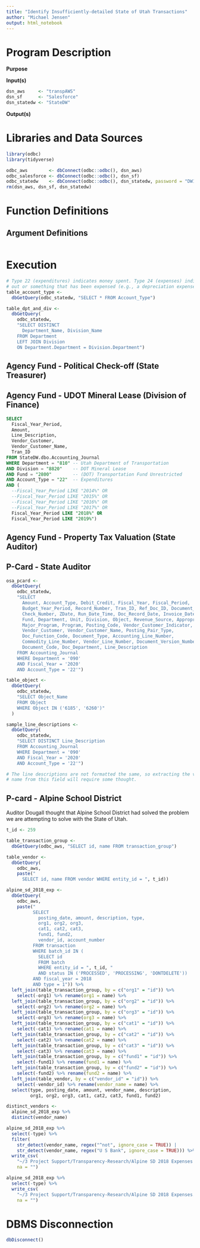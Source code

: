 ```yaml
---
title: "Identify Insufficiently-detailed State of Utah Transactions"
author: "Michael Jensen"
output: html_notebook
---
```

# Program Description

**Purpose**



**Input(s)**

```r
dsn_aws     <- "transpAWS"
dsn_sf      <- "Salesforce"
dsn_statedw <- "StateDW"
```

**Output(s)**



# Libraries and Data Sources

```r
library(odbc)
library(tidyverse)

odbc_aws        <- dbConnect(odbc::odbc(), dsn_aws)
odbc_salesforce <- dbConnect(odbc::odbc(), dsn_sf)
odbc_statedw    <- dbConnect(odbc::odbc(), dsn_statedw, password = "DW1234")
rm(dsn_aws, dsn_sf, dsn_statedw)
```

# Function Definitions

## Argument Definitions

```r

```


# Execution

```r
# Type 22 (expenditures) indicates money spent. Type 24 (expenses) indicates money
# out or something that has been expensed (e.g., a depreciation expense).
table_account_type <- 
  dbGetQuery(odbc_statedw, "SELECT * FROM Account_Type")

table_dpt_and_div <- 
  dbGetQuery(
    odbc_statedw,
    "SELECT DISTINCT
      Department_Name, Division_Name
    FROM Department
    LEFT JOIN Division
    ON Department.Department = Division.Department")
```

## Agency Fund - Political Check-off (State Treasurer)

## Agency Fund - UDOT Mineral Lease (Division of Finance)

```sql
SELECT 
  Fiscal_Year_Period,
  Amount,
  Line_Description,
  Vendor_Customer,
  Vendor_Customer_Name,
  Tran_ID
FROM StateDW.dbo.Accounting_Journal
WHERE Department = "810" -- Utah Department of Transportation
AND Division = "8820"    -- DOT Mineral Lease
AND Fund = "2800"        -- (DOT) Transportation Fund Unrestricted
AND Account_Type = "22"  -- Expenditures
AND (
  --Fiscal_Year_Period LIKE "2014%" OR
  --Fiscal_Year_Period LIKE "2015%" OR
  --Fiscal_Year_Period LIKE "2016%" OR
  --Fiscal_Year_Period LIKE "2017%" OR
  Fiscal_Year_Period LIKE "2018%" OR
  Fiscal_Year_Period LIKE "2019%")
```

## Agency Fund - Property Tax Valuation (State Auditor)

## P-Card - State Auditor

```r
osa_pcard <- 
  dbGetQuery(
    odbc_statedw,
    "SELECT 
      Amount, Account_Type, Debit_Credit, Fiscal_Year, Fiscal_Period, 
      Budget_Year_Period, Record_Number, Tran_ID, Ref_Doc_ID, Document_ID,
      Check_Number, ZDate, Run_Date_Time, Doc_Record_Date, Invoice_Date,
      Fund, Department, Unit, Division, Object, Revenue_Source, Appropriation,
      Major_Program, Program, Posting_Code, Vendor_Customer_Indicator,
      Vendor_Customer, Vendor_Customer_Name, Posting_Pair_Type, 
      Doc_Function_Code, Document_Type, Accounting_Line_Number, 
      Commodity_Line_Number, Vendor_Line_Number, Document_Version_Number,
      Document_Code, Doc_Department, Line_Description
    FROM Accounting_Journal
    WHERE Department = '090'
    AND Fiscal_Year = '2020'
    AND Account_Type = '22'")
```

```r
table_object <- 
  dbGetQuery(
    odbc_statedw,
    "SELECT Object_Name
    FROM Object
    WHERE Object IN ('6185', '6260')"
  )
```

```r
sample_line_descriptions <- 
  dbGetQuery(
    odbc_statedw,
    "SELECT DISTINCT Line_Description
    FROM Accounting_Journal
    WHERE Department = '090'
    AND Fiscal_Year = '2020'
    AND Account_Type = '22'")

# The line descriptions are not formatted the same, so extracting the vendor 
# name from this field will require some thought.
```

## P-card - Alpine School District

Auditor Dougall thought that Alpine School District had solved the problem we are attempting to solve with the State of Utah.

```r
t_id <- 259

table_transaction_group <- 
  dbGetQuery(odbc_aws, "SELECT id, name FROM transaction_group")

table_vendor <- 
  dbGetQuery(
    odbc_aws, 
    paste("
      SELECT id, name FROM vendor WHERE entity_id = ", t_id))

alpine_sd_2018_exp <- 
  dbGetQuery(
    odbc_aws,
    paste("
          SELECT 
            posting_date, amount, description, type, 
            org1, org2, org3,
            cat1, cat2, cat3,
            fund1, fund2,
            vendor_id, account_number
          FROM transaction
          WHERE batch_id IN (
            SELECT id
            FROM batch
            WHERE entity_id = ", t_id, "
            AND status IN ('PROCESSED', 'PROCESSING', 'DONTDELETE'))
          AND fiscal_year = 2018
          AND type = 1")) %>% 
  left_join(table_transaction_group, by = c("org1" = "id")) %>% 
    select(-org1) %>% rename(org1 = name) %>% 
  left_join(table_transaction_group, by = c("org2" = "id")) %>% 
    select(-org2) %>% rename(org2 = name) %>% 
  left_join(table_transaction_group, by = c("org3" = "id")) %>% 
    select(-org3) %>% rename(org3 = name) %>% 
  left_join(table_transaction_group, by = c("cat1" = "id")) %>% 
    select(-cat1) %>% rename(cat1 = name) %>% 
  left_join(table_transaction_group, by = c("cat2" = "id")) %>% 
    select(-cat2) %>% rename(cat2 = name) %>% 
  left_join(table_transaction_group, by = c("cat3" = "id")) %>% 
    select(-cat3) %>% rename(cat3 = name) %>% 
  left_join(table_transaction_group, by = c("fund1" = "id")) %>% 
    select(-fund1) %>% rename(fund1 = name) %>% 
  left_join(table_transaction_group, by = c("fund2" = "id")) %>% 
    select(-fund2) %>% rename(fund2 = name) %>% 
  left_join(table_vendor, by = c("vendor_id" = "id")) %>% 
    select(-vendor_id) %>% rename(vendor_name = name) %>% 
  select(type, posting_date, amount, vendor_name, description,
         org1, org2, org3, cat1, cat2, cat3, fund1, fund2)

distinct_vendors <- 
  alpine_sd_2018_exp %>% 
  distinct(vendor_name)

alpine_sd_2018_exp %>% 
  select(-type) %>% 
  filter(
    str_detect(vendor_name, regex("^not", ignore_case = TRUE)) |
    str_detect(vendor_name, regex("U S Bank", ignore_case = TRUE))) %>% 
  write_csv(
    "~/3 Project Support/Transparency-Research/Alpine SD 2018 Expenses - Sample.csv",
    na = "")

alpine_sd_2018_exp %>% 
  select(-type) %>% 
  write_csv(
    "~/3 Project Support/Transparency-Research/Alpine SD 2018 Expenses.csv",
    na = "")
```

# DBMS Disconnection

```r
dbDisconnect()
```